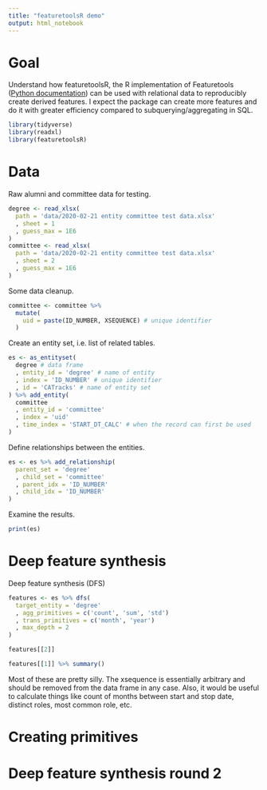 ```yaml
---
title: "featuretoolsR demo"
output: html_notebook
---
```


# Goal

Understand how featuretoolsR, the R implementation of Featuretools ([Python documentation](https://docs.featuretools.com/)) can be used with relational data to reproducibly create derived features. I expect the package can create more features and do it with greater efficiency compared to subquerying/aggregating in SQL.

```r
library(tidyverse)
library(readxl)
library(featuretoolsR)
```

# Data

Raw alumni and committee data for testing.

```r
degree <- read_xlsx(
  path = 'data/2020-02-21 entity committee test data.xlsx'
  , sheet = 1
  , guess_max = 1E6
)
committee <- read_xlsx(
  path = 'data/2020-02-21 entity committee test data.xlsx'
  , sheet = 2
  , guess_max = 1E6
)
```

Some data cleanup.

```r
committee <- committee %>%
  mutate(
    uid = paste(ID_NUMBER, XSEQUENCE) # unique identifier
  )
```


Create an entity set, i.e. list of related tables.

```r
es <- as_entityset(
  degree # data frame
  , entity_id = 'degree' # name of entity
  , index = 'ID_NUMBER' # unique identifier
  , id = 'CATracks' # name of entity set
) %>% add_entity(
  committee
  , entity_id = 'committee'
  , index = 'uid'
  , time_index = 'START_DT_CALC' # when the record can first be used
)
```

Define relationships between the entities.

```r
es <- es %>% add_relationship(
  parent_set = 'degree'
  , child_set = 'committee'
  , parent_idx = 'ID_NUMBER'
  , child_idx = 'ID_NUMBER'
)
```

Examine the results.

```r
print(es)
```

# Deep feature synthesis

Deep feature synthesis (DFS) 

```r
features <- es %>% dfs(
  target_entity = 'degree'
  , agg_primitives = c('count', 'sum', 'std')
  , trans_primitives = c('month', 'year')
  , max_depth = 2
)
```

```r
features[[2]]
```

```r
features[[1]] %>% summary()
```

Most of these are pretty silly. The xsequence is essentially arbitrary and should be removed from the data frame in any case. Also, it would be useful to calculate things like count of months between start and stop date, distinct roles, most common role, etc.

# Creating primitives

# Deep feature synthesis round 2

